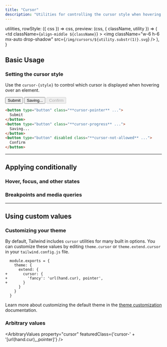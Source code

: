 ```yaml
---
title: "Cursor"
description: "Utilities for controlling the cursor style when hovering over an element."
---
```



  utilities,
  rowStyle: ({ css }) => css,
  preview: (css, { className, utility }) => (
    <td
      className={`align-middle ${className}`}
    >
      <img className="w-6 h-6 mx-auto drop-shadow" src={`/img/cursors/${utility.substr(1)}.svg`} />
    </td>
  ),
}

## Basic Usage

### Setting the cursor style

Use the `cursor-{style}` to control which cursor is displayed when hovering over an element.

<Example hint="Hover over each button to see the cursor change">
  <div class="flex flex-col sm:flex-row gap-4 sm:gap-0 items-center justify-around">
    <button type="button" class="w-full sm:w-auto py-2 px-3 bg-indigo-600 hover:bg-indigo-700 disabled:bg-indigo-300 text-white text-sm font-semibold rounded-md shadow focus:outline-none cursor-pointer" tabindex="-1">
      Submit
    </button>
    <button type="button" class="w-full sm:w-auto py-2 px-3 bg-indigo-600 hover:bg-indigo-700 disabled:bg-indigo-300 text-white text-sm font-semibold rounded-md shadow focus:outline-none cursor-progress" tabindex="-1">
      Saving...
    </button>
    <button type="button" class="w-full sm:w-auto py-2 px-3 bg-indigo-600 hover:bg-indigo-700 disabled:bg-indigo-300 text-white text-sm font-semibold rounded-md shadow focus:outline-none cursor-not-allowed" tabindex="-1" disabled>
      Confirm
    </button>
  </div>
</Example>

```html
<button type="button" class="**cursor-pointer** ...">
  Submit
</button>
<button type="button" class="**cursor-progress** ...">
  Saving...
</button>
<button type="button" disabled class="**cursor-not-allowed** ...">
  Confirm
</button>
```

---

## <Heading ignore>Applying conditionally</Heading>

### <Heading ignore>Hover, focus, and other states</Heading>

<HoverFocusAndOtherStates defaultClass="cursor-not-allowed" featuredClass="cursor-auto" variant="focus" />

### <Heading ignore>Breakpoints and media queries</Heading>

<BreakpointsAndMediaQueries defaultClass="cursor-not-allowed" featuredClass="cursor-auto" />

---

## Using custom values

### Customizing your theme

By default, Tailwind includes `cursor` utilities for many built in options. You can customize these values by editing `theme.cursor` or `theme.extend.cursor` in your `tailwind.config.js` file.

```diff-js tailwind.config.js
  module.exports = {
    theme: {
      extend: {
+       cursor: {
+         'fancy': 'url(hand.cur), pointer',
+       }
      }
    }
  }
```

Learn more about customizing the default theme in the [theme customization](/docs/theme#customizing-the-default-theme) documentation.

### Arbitrary values

<ArbitraryValues property="cursor" featuredClass={'cursor-' + '[url(hand.cur),_pointer]'} />
